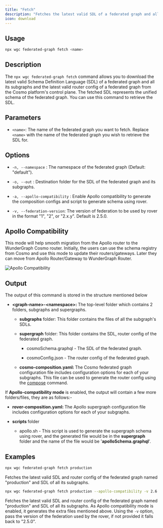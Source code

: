 ```yaml
---
title: "Fetch"
description: "Fetches the latest valid SDL of a federated graph and all its subgraphs and the latest valid router config of a federated graph."
icon: download
---
```


## Usage

```bash
npx wgc federated-graph fetch <name>
```

## Description

The `npx wgc federated-graph fetch` command allows you to download the latest valid Schema Definition Language (SDL) of a federated graph and all its subgraphs and the latest valid router config of a federated graph from the Cosmo platform's control plane. The fetched SDL represents the unified schema of the federated graph. You can use this command to retrieve the SDL.

## Parameters

* `<name>`: The name of the federated graph you want to fetch. Replace `<name>` with the name of the federated graph you wish to retrieve the SDL for.

## Options

* `-n, --namespace` : The namespace of the federated graph (Default: "default").

* `-o, --out` : Destination folder for the SDL of the federated graph and its subgraphs.

* `-a, --apollo-compatibility` : Enable Apollo compatibility to generate the composition configs and script to generate schema using rover.

* `-v, --federation-version`: The version of federation to be used by rover in the format "1", "2", or "2.x.y". Default is 2.5.0.

## Apollo Compatibility

This mode will help smooth migration from the Apollo router to the WunderGraph Cosmo router. Initially, the users can use the schema registry from Cosmo and use this mode to update their routers/gateways. Later they can move from Apollo Router/Gateway to WunderGraph Router.

<Frame caption="Apollo Compatibility mode">
  <img src="/images/tutorial/apollo-compatibility-mode.png" alt="Apollo Compatibility" />
</Frame>

## Output

The output of this command is stored in the structure mentioned below

* **\<graph-name>-\<namespace>:&#x20;**&#x54;he top-level folder which contains 2 folders, subgraphs and supergraphs.

  * **subgraphs** folder: This folder contains the files of all the subgraph's SDLs.

  * **supergraph** folder: This folder contains the SDL, router config of the federated graph.

    * cosmoSchema.graphql - The SDL of the federated graph.

    * cosmoConfig.json - The router config of the federated graph.

  * **cosmo-composition.yaml:&#x20;**&#x54;he Cosmo federated graph configuration file includes configuration options for each of your subgraphs. This file can be used to generate the router config using the [compose](/cli/router/compose) command.

If **Apollo-compatibility mode** is enabled, the output will contain a few more folders/files, they are as follows:-

* **rover-composition.yaml:&#x20;**&#x54;he Apollo supergraph configuration file includes configuration options for each of your subgraphs.

* **scripts&#x20;**&#x66;older

  * apollo.sh - This script is used to generate the supergraph schema using rover, and the generated file would be in the **supergraph** folder and the name of the file would be '**apolloSchema.graphql**'.

## Examples

```bash
npx wgc federated-graph fetch production
```

Fetches the latest valid SDL and router config of the federated graph named "production" and SDL of all its subgraphs.

```bash
npx wgc federated-graph fetch production --apollo-compatibility -v 2.6.1
```

Fetches the latest valid SDL and router config of the federated graph named "production" and SDL of all its subgraphs. As Apollo compatibility mode is enabled, it generates the extra files mentioned above. Using the `-v` option, pass the version of the federation used by the rover, if not provided it falls back to "2.5.0".

